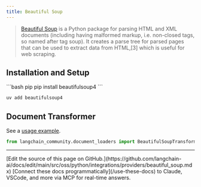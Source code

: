```yaml
---
title: Beautiful Soup
---
```


>[Beautiful Soup](https://www.crummy.com/software/BeautifulSoup/) is a Python package for parsing
> HTML and XML documents (including having malformed markup, i.e. non-closed tags, so named after tag soup).
> It creates a parse tree for parsed pages that can be used to extract data from HTML,[3] which
> is useful for web scraping.

## Installation and Setup

<CodeGroup>
```bash pip
pip install beautifulsoup4
```

```bash uv
uv add beautifulsoup4
```
</CodeGroup>

## Document Transformer

See a [usage example](/oss/python/integrations/document_transformers/beautiful_soup).

```python
from langchain_community.document_loaders import BeautifulSoupTransformer
```

---

<Callout icon="pen-to-square" iconType="regular">
    [Edit the source of this page on GitHub.](https://github.com/langchain-ai/docs/edit/main/src/oss/python/integrations/providers/beautiful_soup.mdx)
</Callout>
<Tip icon="terminal" iconType="regular">
    [Connect these docs programmatically](/use-these-docs) to Claude, VSCode, and more via MCP for    real-time answers.
</Tip>
